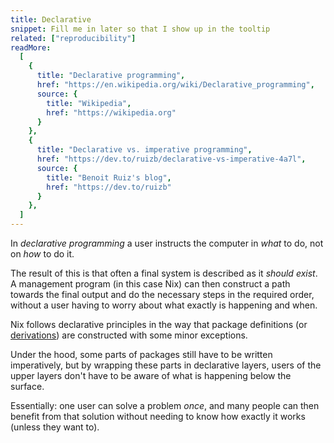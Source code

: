```yaml
---
title: Declarative
snippet: Fill me in later so that I show up in the tooltip
related: ["reproducibility"]
readMore:
  [
    {
      title: "Declarative programming",
      href: "https://en.wikipedia.org/wiki/Declarative_programming",
      source: {
        title: "Wikipedia",
        href: "https://wikipedia.org"
      }
    },
    {
      title: "Declarative vs. imperative programming",
      href: "https://dev.to/ruizb/declarative-vs-imperative-4a7l",
      source: {
        title: "Benoit Ruiz's blog",
        href: "https://dev.to/ruizb"
      }
    },
  ]
---
```


In *declarative programming* a user instructs the computer in *what* to do, not on *how* to do it.

The result of this is that often a final system is described as it *should exist*.
A management program (in this case Nix) can then construct a path towards the final output
and do the necessary steps in the required order, without a user having to worry about what exactly is happening and when.

Nix follows declarative principles in the way that package definitions (or [derivations](/concepts/derivations)) are constructed with some minor exceptions.

Under the hood, some parts of packages still have to be written imperatively, but by wrapping these parts in declarative layers,
users of the upper layers don't have to be aware of what is happening below the surface.

Essentially: one user can solve a problem *once*,
and many people can then benefit from that solution without needing to know how exactly it works (unless they want to).

